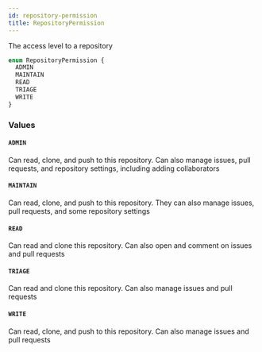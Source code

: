 ```yaml
---
id: repository-permission
title: RepositoryPermission
---
```


The access level to a repository

```graphql
enum RepositoryPermission {
  ADMIN
  MAINTAIN
  READ
  TRIAGE
  WRITE
}
```

### Values

#### `ADMIN`

Can read, clone, and push to this repository. Can also manage issues, pull
requests, and repository settings, including adding collaborators

#### `MAINTAIN`

Can read, clone, and push to this repository. They can also manage issues, pull requests, and some repository settings

#### `READ`

Can read and clone this repository. Can also open and comment on issues and pull requests

#### `TRIAGE`

Can read and clone this repository. Can also manage issues and pull requests

#### `WRITE`

Can read, clone, and push to this repository. Can also manage issues and pull requests
